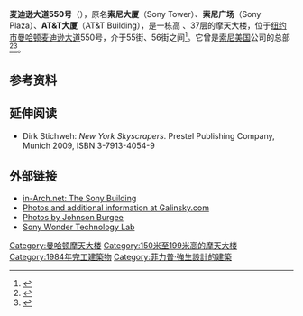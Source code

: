 {{noteTA
|G1=USState
}}
{{Infobox building
|name               = 麦迪逊大道550号<br>550 Madison Avenue
|image              = Sony Building by David Shankbone crop.jpg
|image_size         = 225px
|caption            = 摄于2007年
|latd  = 40| latm = 45| lats = 41| latNS = N
|longd = 73| longm = 58| longs = 24| longEW = W
|address            = 550 Madison Avenue<br/>[[New_York_City|New York City]], USA
|iso_region         = US-NY_source:dewiki
|coordinates_display= title
|status             = 
|start_date         = 1981
|completion_date    = 1984
|opening            = 
|building_type      =  办公楼
|architectural_style=  [[后现代主义|后现代主义]]
|antenna_spire      = 
|roof               = {{Convert|647|ft|m|0|abbr=on}}
|top_floor          = 
|floor_count        = 37
|elevator_count     = 
|cost               = 11亿美元（截至2013年1月）<ref name="bbcsale2013"/>
|floor_area         = 
|architect          = [[菲力普·強生|菲力普·強生]]和[[约翰·伯奇|约翰·伯奇]]
|structural_engineer= 
|main_contractor    = 
|developer          = 
|owner              = {{link-en|奥拉扬集团|Olayan Group}}
|current_tenants    = 
|landlord           = 
|management         = 
|references         = 
}}
'''麦迪逊大道550号'''（{{lang-en|550 Madison Avenue}}），原名'''索尼大厦'''（Sony Tower）、'''索尼广场'''（Sony Plaza）、'''AT&T大厦'''（AT&T Building），是一栋高{{Convert|647|ft|m|0}} 、37层的摩天大楼，位于[[纽约市|纽约市]][[曼哈顿|曼哈顿]][[麦迪逊大道|麦迪逊大道]]550号，介于55街、56街之间<ref>{{cite web|title=Sony Tower|url=http://www.emporis.com/en/wm/bu/?id=sonytower-newyorkcity-ny-usa|publisher=Emporis.com|accessdate=July 12, 2008|archive-date=2008-03-17|archive-url=https://web.archive.org/web/20080317205951/http://www.emporis.com/en/wm/bu/?id=sonytower-newyorkcity-ny-usa|dead-url=no}}</ref>。它曾是[[索尼美国|索尼美国]]公司的总部<ref name="bbcsale2013">{{cite news| url= http://www.bbc.co.uk/news/business-21073668 |title= Sony sells Manhattan headquarters skyscraper for $1.1bn |date= January 18, 2013  | publisher= [[BBC_News|BBC News]] | accessdate= January 18, 2013| quote= The firm will also record a windfall profit in its accounts, as the building is being sold at a gain of £685m, compared with the price that Sony originally paid for it in 2002. The firm said that it will continue to lease the building back for another three years following the sale, which is expected to be completed in March.  The skyscraper houses 1,500 Sony employees, including its music and films businesses.}}</ref><ref>{{cite web|publisher =Prospect Magazine |title= Postmodernism is dead |url= http://www.prospectmagazine.co.uk/2011/07/postmodernism-is-dead-va-exhibition-age-of-authenticism/ | date= July 20, 2011 | accessdate=January 18, 2013}}</ref>。

== 参考资料 ==
{{reflist|30em}}

== 延伸阅读 ==
* Dirk Stichweh: ''New York Skyscrapers''. Prestel Publishing Company, Munich 2009, ISBN 3-7913-4054-9

== 外部链接 ==
{{stack begin}}
{{Commons category|550 Madison Avenue}}
{{stack end}}
*[https://web.archive.org/web/20150109075918/http://www.in-arch.net/NYC/nyc4.html#78 in-Arch.net: The Sony Building]
*[http://www.galinsky.com/buildings/att/ Photos and additional information at Galinsky.com]
*[http://www.bluffton.edu/~sullivanm/johnsonburgee/att.html Photos by Johnson Burgee]
*[http://webarchive.loc.gov/all/20020913061706/http%3A//www.sonywondertechlab.com/ Sony Wonder Technology Lab] 

[[Category:曼哈顿摩天大楼|Category:曼哈顿摩天大楼]]
[[Category:150米至199米高的摩天大楼|Category:150米至199米高的摩天大楼]]
[[Category:1984年完工建築物|Category:1984年完工建築物]]
[[Category:菲力普·強生設計的建築|Category:菲力普·強生設計的建築]]
